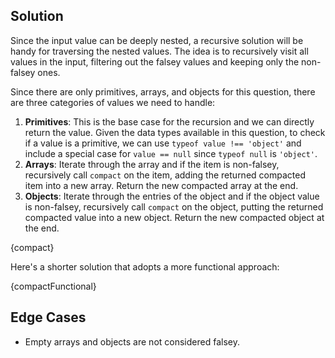 

## Solution

Since the input value can be deeply nested, a recursive solution will be handy for traversing the nested values. The idea is to recursively visit all values in the input, filtering out the falsey values and keeping only the non-falsey ones.

Since there are only primitives, arrays, and objects for this question, there are three categories of values we need to handle:

1. **Primitives**: This is the base case for the recursion and we can directly return the value. Given the data types available in this question, to check if a value is a primitive, we can use `typeof value !== 'object'` and include a special case for `value == null` since `typeof null` is `'object'`.
1. **Arrays**: Iterate through the array and if the item is non-falsey, recursively call `compact` on the item, adding the returned compacted item into a new array. Return the new compacted array at the end.
1. **Objects**: Iterate through the entries of the object and if the object value is non-falsey, recursively call `compact` on the object, putting the returned compacted value into a new object. Return the new compacted object at the end.

<MDXCodeBlock>{compact}</MDXCodeBlock>

Here's a shorter solution that adopts a more functional approach:

<MDXCodeBlock>{compactFunctional}</MDXCodeBlock>

## Edge Cases

- Empty arrays and objects are not considered falsey.
